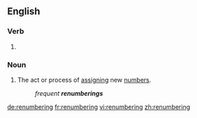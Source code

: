 ==English==

===Verb===
{{head|en|present participle}}

# {{present participle of|renumber|lang=en}}

===Noun===
{{en-noun}}

# The act or process of [[assign]]ing new [[number]]s.
#: ''frequent '''renumberings'''''

[[de:renumbering]]
[[fr:renumbering]]
[[vi:renumbering]]
[[zh:renumbering]]